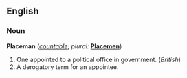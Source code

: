 ==English==

=== Noun ===
'''Placeman''' (''[[countable]]''; ''plural:'' '''[[Placemen]]''')

# One appointed to a political office in government. (''British'')
# A derogatory term for an appointee.